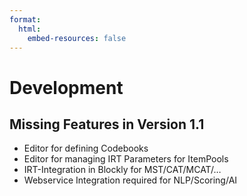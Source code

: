 ```yaml
---
format:
  html:
    embed-resources: false
---
```


# Development

## Missing Features in Version 1.1

* Editor for defining Codebooks
* Editor for managing IRT Parameters for ItemPools
* IRT-Integration in Blockly for MST/CAT/MCAT/...
* Webservice Integration required for NLP/Scoring/AI

